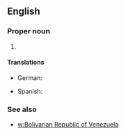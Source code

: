 ==English==

===Proper noun===
{{en-proper noun|head=[[Bolivarian]] [[republic|Republic]] of [[Venezuela]]}}

# {{n-g|The official name of [[Venezuela]].}}

====Translations====
{{trans-top|official name of Venezuela}}
* German: {{t+|de|Bolivarische Republik Venezuela|f}}
{{trans-mid}}
* Spanish: {{t|es|República Bolivariana de Venezuela|f}}
{{trans-bottom}}

===See also===
* [[w:Venezuela|w:Bolivarian Republic of Venezuela]]